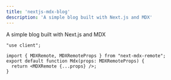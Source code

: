 ```yaml
---
title: 'nextjs-mdx-blog'
description: 'A simple blog built with Next.js and MDX'
---
```


A simple blog built with Next.js and MDX

```tsx
"use client";

import { MDXRemote, MDXRemoteProps } from "next-mdx-remote";
export default function Mdx(props: MDXRemoteProps) {
  return <MDXRemote {...props} />;
}
```